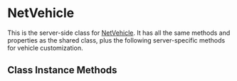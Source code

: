 
# NetVehicle

This is the server-side class for [NetVehicle](/shared-api/netvehicle). It has all the same methods and properties as the shared class, plus the following server-specific methods for vehicle customization.

## Class Instance Methods

<InheritedComponent className="NetVehicle_Server" />
